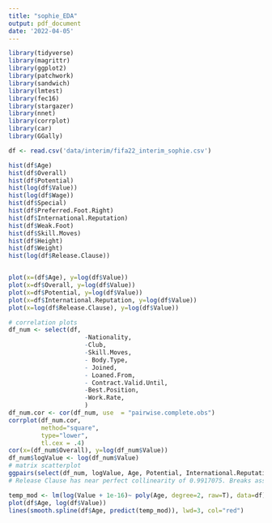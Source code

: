 ```yaml
---
title: "sophie_EDA"
output: pdf_document
date: '2022-04-05'
---
```


```r
library(tidyverse)
library(magrittr)
library(ggplot2)
library(patchwork)
library(sandwich)
library(lmtest)
library(fec16)
library(stargazer)
library(nnet)
library(corrplot)
library(car)
library(GGally)

df <- read.csv('data/interim/fifa22_interim_sophie.csv')
```


```r
hist(df$Age)
hist(df$Overall)
hist(df$Potential)
hist(log(df$Value))
hist(log(df$Wage))
hist(df$Special)
hist(df$Preferred.Foot.Right)
hist(df$International.Reputation)
hist(df$Weak.Foot)
hist(df$Skill.Moves)
hist(df$Height)
hist(df$Weight)
hist(log(df$Release.Clause))


plot(x=(df$Age), y=log(df$Value))
plot(x=df$Overall, y=log(df$Value))
plot(x=df$Potential, y=log(df$Value))
plot(x=df$International.Reputation, y=log(df$Value))
plot(x=log(df$Release.Clause), y=log(df$Value))
```

```r
# correlation plots
df_num <- select(df,
                     -Nationality,
                     -Club,
                     -Skill.Moves,
                     - Body.Type,
                     - Joined,
                     - Loaned.From,
                     - Contract.Valid.Until,
                     -Best.Position,
                     -Work.Rate,
                     )
df_num.cor <- cor(df_num, use  = "pairwise.complete.obs")
corrplot(df_num.cor, 
         method="square",
         type="lower",
         tl.cex = .4)
cor(x=(df_num$Overall), y=log(df_num$Value))
df_num$logValue <- log(df_num$Value)
# matrix scatterplot
ggpairs(select(df_num, logValue, Age, Potential, International.Reputation))
# Release Clause has near perfect collinearity of 0.9917075. Breaks assumption so cannot use.

temp_mod <- lm(log(Value + 1e-16)~ poly(Age, degree=2, raw=T), data=df)
plot(df$Age, log(df$Value))
lines(smooth.spline(df$Age, predict(temp_mod)), lwd=3, col="red")

```

